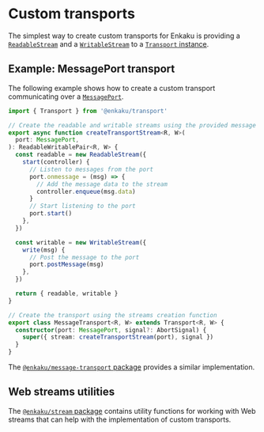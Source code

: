 # Custom transports

The simplest way to create custom transports for Enkaku is providing a [`ReadableStream`](https://developer.mozilla.org/en-US/docs/Web/API/ReadableStream) and a [`WritableStream`](https://developer.mozilla.org/en-US/docs/Web/API/WritableStream) to a [`Transport` instance](../api/transport/index.md#transportr-w).

## Example: MessagePort transport

The following example shows how to create a custom transport communicating over a [`MessagePort`](https://developer.mozilla.org/en-US/docs/Web/API/MessagePort).

```ts
import { Transport } from '@enkaku/transport'

// Create the readable and writable streams using the provided message port.
export async function createTransportStream<R, W>(
  port: MessagePort,
): ReadableWritablePair<R, W> {
  const readable = new ReadableStream({
    start(controller) {
      // Listen to messages from the port
      port.onmessage = (msg) => {
        // Add the message data to the stream
        controller.enqueue(msg.data)
      }
      // Start listening to the port
      port.start()
    },
  })

  const writable = new WritableStream({
    write(msg) {
      // Post the message to the port
      port.postMessage(msg)
    },
  })

  return { readable, writable }
}

// Create the transport using the streams creation function
export class MessageTransport<R, W> extends Transport<R, W> {
  constructor(port: MessagePort, signal?: AbortSignal) {
    super({ stream: createTransportStream(port), signal })
  }
}
```

The [`@enkaku/message-transport` package](../api/message-transport/index.md) provides a similar implementation.

## Web streams utilities

The [`@enkaku/stream` package](../api/stream/index.md) contains utility functions for working with Web streams that can help with the implementation of custom transports.
